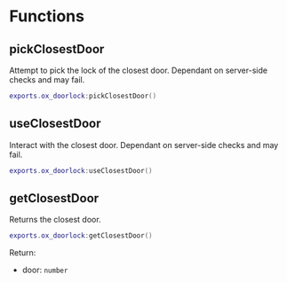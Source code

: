 # Functions

## pickClosestDoor

Attempt to pick the lock of the closest door. Dependant on server-side checks and may fail.

```lua copy
exports.ox_doorlock:pickClosestDoor()
```

## useClosestDoor

Interact with the closest door. Dependant on server-side checks and may fail.

```lua copy
exports.ox_doorlock:useClosestDoor()
```

## getClosestDoor

Returns the closest door.

```lua copy
exports.ox_doorlock:getClosestDoor()
```

Return:

- door: `number`
